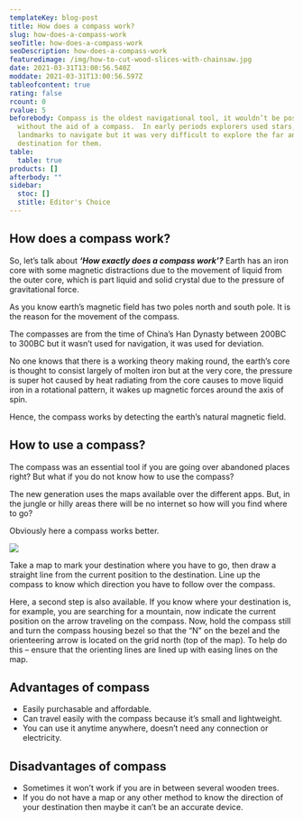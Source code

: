 ```yaml
---
templateKey: blog-post
title: How does a compass work?
slug: how-does-a-compass-work
seoTitle: how-does-a-compass-work
seoDescription: how-does-a-compass-work
featuredimage: /img/how-to-cut-wood-slices-with-chainsaw.jpg
date: 2021-03-31T13:00:56.540Z
moddate: 2021-03-31T13:00:56.597Z
tableofcontent: true
rating: false
rcount: 0
rvalue: 5
beforebody: Compass is the oldest navigational tool, it wouldn’t be possible
  without the aid of a compass.  In early periods explorers used stars, sun, and
  landmarks to navigate but it was very difficult to explore the far and unknown
  destination for them.
table:
  table: true
products: []
afterbody: ""
sidebar:
  stoc: []
  stitle: Editor's Choice
---
```

## **How does a compass work?**

So, let’s talk about ***‘How exactly does a compass work’?*** Earth has an iron core with some magnetic distractions due to the movement of liquid from the outer core, which is part liquid and solid crystal due to the pressure of gravitational force.

As you know earth’s magnetic field has two poles north and south pole. It is the reason for the movement of the compass.

The compasses are from the time of China’s Han Dynasty between 200BC to 300BC but it wasn’t used for navigation, it was used for deviation.

No one knows that there is a working theory making round, the earth’s core is thought to consist largely of molten iron but at the very core, the pressure is super hot caused by heat radiating from the core causes to move liquid iron in a rotational pattern, it wakes up magnetic forces around the axis of spin.

Hence, the compass works by detecting the earth’s natural magnetic field.

## **How to use a compass?**

The compass was an essential tool if you are going over abandoned places right? But what if you do not know how to use the compass?

The new generation uses the maps available over the different apps. But, in the jungle or hilly areas there will be no internet so how will you find where to go?

Obviously here a compass works better. 

![](https://powertoolsdiy.com/wp-content/uploads/adventure-1850673_1280-1024x682.jpg)

Take a map to mark your destination where you have to go, then draw a straight line from the current position to the destination. Line up the compass to know which direction you have to follow over the compass.

Here, a second step is also available. If you know where your destination is, for example, you are searching for a mountain, now indicate the current position on the arrow traveling on the compass. Now, hold the compass still and turn the compass housing bezel so that the “N” on the bezel and the orienteering arrow is located on the grid north (top of the map). To help do this – ensure that the orienting lines are lined up with easing lines on the map.

## **Advantages of compass**

* Easily purchasable and affordable.
* Can travel easily with the compass because it’s small and lightweight.
* You can use it anytime anywhere, doesn’t need any connection or electricity.

## **Disadvantages of compass**

* Sometimes it won’t work if you are in between several wooden trees.
* If you do not have a map or any other method to know the direction of your destination then maybe it can’t be an accurate device.